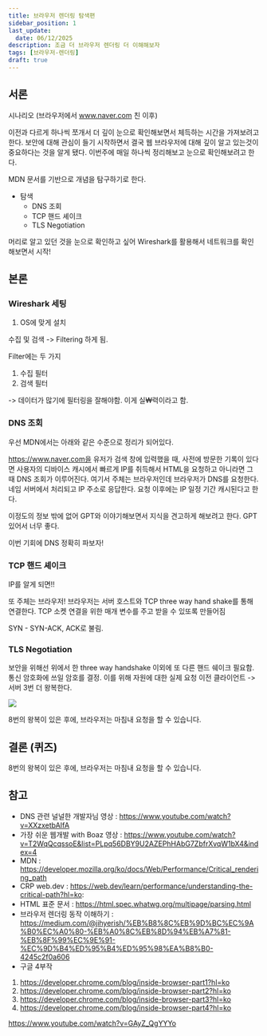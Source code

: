 ```yaml
---
title: 브라우저 렌더링 탐색편
sidebar_position: 1
last_update:
  date: 06/12/2025
description: 조금 더 브라우저 렌더링 더 이해해보자
tags: [브라우저-렌더링]
draft: true
---
```


## 서론

시나리오 (브라우저에서 www.naver.com 친 이후)

이전과 다르게 하나씩 쪼개서 더 깊이 눈으로 확인해보면서 체득하는 시간을 가져보려고 한다. 보안에 대해 관심이 들기 시작하면서 결국 웹 브라우저에 대해 깊이 알고 있는것이 중요하다는 것을 알게 됐다. 이번주에 매일 하나씩 정리해보고 눈으로 확인해보려고 한다.

MDN 문서를 기반으로 개념을 탐구하기로 한다.

- 탐색
  - DNS 조회
  - TCP 핸드 셰이크
  - TLS Negotiation

머리로 알고 있던 것을 눈으로 확인하고 싶어 Wireshark를 활용해서 네트워크를 확인해보면서 시작!

## 본론

### Wireshark 세팅

1. OS에 맞게 설치

수집 및 검색 -> Filtering 하게 됨.

Filter에는 두 가지

1. 수집 필터
2. 검색 필터

-> 데이터가 많기에 필터링을 잘해야함. 이게 실₩력이라고 함.

### DNS 조회

우선 MDN에서는 아래와 같은 수준으로 정리가 되어있다.

https://www.naver.com을 유저가 검색 창에 입력했을 때, 사전에 방문한 기록이 있다면 사용자의 디바이스 캐시에서 빠르게 IP를 취득해서 HTML을 요청하고 아니라면 그때 DNS 조회가 이루어진다.
여기서 주체는 브라우저인데 브라우저가 DNS를 요청한다.네임 서버에서 처리되고 IP 주소로 응답한다.
요청 이후에는 IP 일정 기간 캐시된다고 한다.

이정도의 정보 밖에 없어 GPT와 이야기해보면서 지식을 견고하게 해보려고 한다. GPT있어서 너무 좋다.

이번 기회에 DNS 정확히 파보자!

### TCP 핸드 셰이크

IP를 알게 되면!!

또 주체는 브라우저!
브라우저는 서버 호스트와 TCP three way hand shake를 통해 연결한다. TCP 소켓 연결을 위한 매개 변수를 주고 받을 수 있또록 만들어짐

SYN - SYN-ACK, ACK로 불림.

### TLS Negotiation

보안을 위해선 위에서 한 three way handshake 이외에 또 다른 핸드 쉐이크 필요함. 통신 암호화에 쓰일 암호를 결정. 이를 위해 자원에 대한 실제 요청 이전 클라이언트 -> 서버 3번 더 왕복한다.

![](https://developer.mozilla.org/ko/docs/Web/Performance/Guides/How_browsers_work/ssl.jpg)

8번의 왕복이 있은 후에, 브라우저는 마침내 요청을 할 수 있습니다.

## 결론 (퀴즈)

8번의 왕복이 있은 후에, 브라우저는 마침내 요청을 할 수 있습니다.

## 참고

- DNS 관련 널널한 개발자님 영상 : https://www.youtube.com/watch?v=XXzxetbAIfA
- 가장 쉬운 웹개발 with Boaz 영상 : https://www.youtube.com/watch?v=T2WqQcqssoE&list=PLpq56DBY9U2AZEPhHAbG7ZbfrXvqW1bX4&index=4
- MDN : https://developer.mozilla.org/ko/docs/Web/Performance/Critical_rendering_path
- CRP web.dev : https://web.dev/learn/performance/understanding-the-critical-path?hl=ko:
- HTML 표준 문서 : https://html.spec.whatwg.org/multipage/parsing.html
- 브라우저 렌더링 동작 이해하기 : https://medium.com/@jihyerish/%EB%B8%8C%EB%9D%BC%EC%9A%B0%EC%A0%80-%EB%A0%8C%EB%8D%94%EB%A7%81-%EB%8F%99%EC%9E%91-%EC%9D%B4%ED%95%B4%ED%95%98%EA%B8%B0-4245c2f0a606
- 구글 4부작

1. https://developer.chrome.com/blog/inside-browser-part1?hl=ko
2. https://developer.chrome.com/blog/inside-browser-part2?hl=ko
3. https://developer.chrome.com/blog/inside-browser-part3?hl=ko
4. https://developer.chrome.com/blog/inside-browser-part4?hl=ko

https://www.youtube.com/watch?v=GAyZ_QgYYYo
